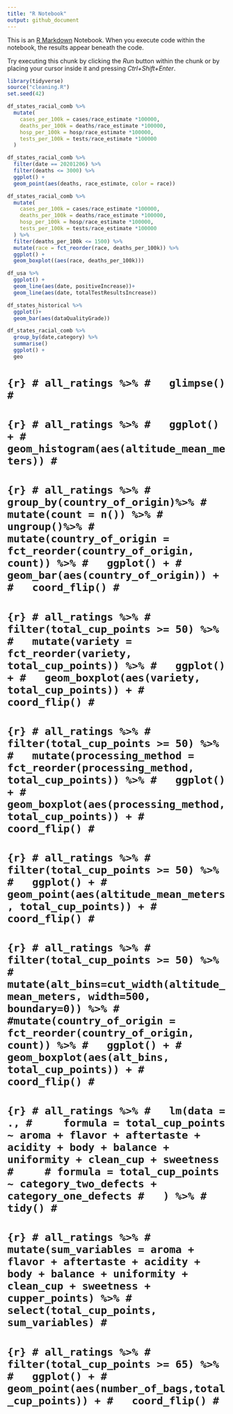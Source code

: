 ```yaml
---
title: "R Notebook"
output: github_document
---
```


This is an [R Markdown](http://rmarkdown.rstudio.com) Notebook. When you execute code within the notebook, the results appear beneath the code. 

Try executing this chunk by clicking the *Run* button within the chunk or by placing your cursor inside it and pressing *Ctrl+Shift+Enter*. 

```r
library(tidyverse)
source("cleaning.R")
set.seed(42)
```


```r
df_states_racial_comb %>%
  mutate(
    cases_per_100k = cases/race_estimate *100000,
    deaths_per_100k = deaths/race_estimate *100000,
    hosp_per_100k = hosp/race_estimate *100000,
    tests_per_100k = tests/race_estimate *100000
  )

```
```r
df_states_racial_comb %>%
  filter(date == 20201206) %>%
  filter(deaths <= 3000) %>%
  ggplot() +
  geom_point(aes(deaths, race_estimate, color = race))
```
```r
df_states_racial_comb %>%
  mutate(
    cases_per_100k = cases/race_estimate *100000,
    deaths_per_100k = deaths/race_estimate *100000,
    hosp_per_100k = hosp/race_estimate *100000,
    tests_per_100k = tests/race_estimate *100000
  ) %>%
  filter(deaths_per_100k <= 1500) %>%
  mutate(race = fct_reorder(race, deaths_per_100k)) %>%
  ggplot() +
  geom_boxplot((aes(race, deaths_per_100k)))
```


```r
df_usa %>%
  ggplot() +
  geom_line(aes(date, positiveIncrease))+
  geom_line(aes(date, totalTestResultsIncrease))
```
```r
df_states_historical %>%
  ggplot()+
  geom_bar(aes(dataQualityGrade))
```


```r
df_states_racial_comb %>%
  group_by(date,category) %>%
  summarise()
  ggplot() +
  geo
```













































# ```{r}
# all_ratings %>%
#   glimpse()
# ```
# ```{r}
# all_ratings %>%
#   ggplot() +
#   geom_histogram(aes(altitude_mean_meters))
# ```
# 
# ```{r}
# all_ratings %>%
#   group_by(country_of_origin)%>%
#   mutate(count = n()) %>%
#   ungroup()%>%
#   mutate(country_of_origin = fct_reorder(country_of_origin, count)) %>%
#   ggplot() +
#   geom_bar(aes(country_of_origin)) +
#   coord_flip()
# ```
# 
# 
# 
# ```{r}
# all_ratings %>%
#   filter(total_cup_points >= 50) %>%
#   mutate(variety = fct_reorder(variety, total_cup_points)) %>%
#   ggplot() +
#   geom_boxplot(aes(variety, total_cup_points)) +
#   coord_flip()
# ```
# ```{r}
# all_ratings %>%
#   filter(total_cup_points >= 50) %>%
#   mutate(processing_method = fct_reorder(processing_method, total_cup_points)) %>%
#   ggplot() +
#   geom_boxplot(aes(processing_method, total_cup_points)) +
#   coord_flip()
# ```
# 
# ```{r}
# all_ratings %>%
#   filter(total_cup_points >= 50) %>%
#   ggplot() +
#   geom_point(aes(altitude_mean_meters, total_cup_points)) +
#   coord_flip()
# ```
# 
# 
# ```{r}
# all_ratings %>%
#   filter(total_cup_points >= 50) %>%
#   mutate(alt_bins=cut_width(altitude_mean_meters, width=500, boundary=0)) %>%
#   #mutate(country_of_origin = fct_reorder(country_of_origin, count)) %>%
#   ggplot() +
#   geom_boxplot(aes(alt_bins, total_cup_points)) +
#   coord_flip()
# ```
# ```{r}
# all_ratings %>%
#   lm(data = .,
#     formula = total_cup_points ~ aroma + flavor + aftertaste + acidity + body + balance + uniformity + clean_cup + sweetness
#     # formula = total_cup_points ~ category_two_defects + category_one_defects
#   ) %>%
#   tidy()
# ```
# 
# ```{r}
# all_ratings %>%
#   mutate(sum_variables = aroma + flavor + aftertaste + acidity + body + balance + uniformity + clean_cup + sweetness + cupper_points) %>%
#   select(total_cup_points, sum_variables)
# ```
# 
# ```{r}
# all_ratings %>%
#   filter(total_cup_points >= 65) %>%
#   ggplot() +
#   geom_point(aes(number_of_bags,total_cup_points)) +
#   coord_flip()
# ```

